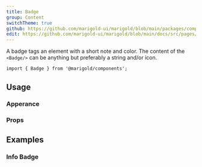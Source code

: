 ```yaml
---
title: Badge
group: Content
switchTheme: true
github: https://github.com/marigold-ui/marigold/blob/main/packages/components/src/Badge/Badge.tsx
edit: https://github.com/marigold-ui/marigold/blob/main/docs/src/pages/components/badge.mdx
---
```


A badge tags an element with a short note and color. The content of the `<Badge/>` can be anything but preferably a string and/or icon.

```tsx
import { Badge } from '@marigold/components';
```

## Usage

### Apperance

<ApperanceTable component={title} />

### Props

<PropsTable />

## Examples

### Info Badge

```tsx preview file=components/Badge/basic-badge.demo.tsx

```
